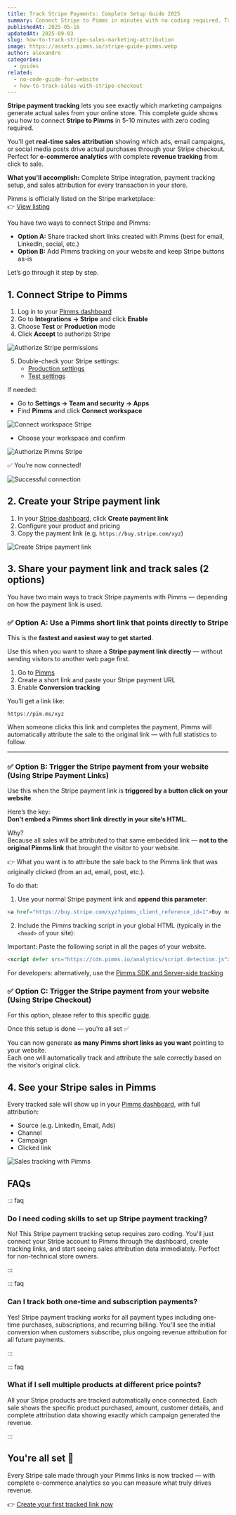```yaml
---
title: Track Stripe Payments: Complete Setup Guide 2025
summary: Connect Stripe to Pimms in minutes with no coding required. Track every payment with complete sales attribution showing which campaigns generate your best customers.
publishedAt: 2025-05-16
updatedAt: 2025-09-03
slug: how-to-track-stripe-sales-marketing-attribution
image: https://assets.pimms.io/stripe-guide-pimms.webp
author: alexandre
categories:
  - guides
related:
  - no-code-guide-for-website
  - how-to-track-sales-with-stripe-checkout
---
```


**Stripe payment tracking** lets you see exactly which marketing campaigns generate actual sales from your online store. This complete guide shows you how to connect **Stripe to Pimms** in 5-10 minutes with zero coding required.

You'll get **real-time sales attribution** showing which ads, email campaigns, or social media posts drive actual purchases through your Stripe checkout. Perfect for **e-commerce analytics** with complete **revenue tracking** from click to sale.

**What you'll accomplish:** Complete Stripe integration, payment tracking setup, and sales attribution for every transaction in your store.

Pimms is officially listed on the Stripe marketplace:  
👉 [View listing](https://marketplace.stripe.com/apps/pimms)

You have two ways to connect Stripe and Pimms:

- **Option A:** Share tracked short links created with Pimms (best for email, LinkedIn, social, etc.)
- **Option B:** Add Pimms tracking on your website and keep Stripe buttons as-is

Let’s go through it step by step.

## 1. Connect Stripe to Pimms

1. Log in to your [Pimms dashboard](https://app.pimms.io)
2. Go to **Integrations → Stripe** and click **Enable**
3. Choose **Test** or **Production** mode
4. Click **Accept** to authorize Stripe

![Authorize Stripe permissions](https://assets.pimms.io/stripe-accept-permissions.webp)

5. Double-check your Stripe settings:
   - [Production settings](https://dashboard.stripe.com/settings/apps/pimms.io)
   - [Test settings](https://dashboard.stripe.com/test/settings/apps/pimms.io)

If needed:
- Go to **Settings → Team and security → Apps**
- Find **Pimms** and click **Connect workspace**

![Connect workspace Stripe](https://assets.pimms.io/stripe-connect-workspace.webp)

- Choose your workspace and confirm

![Authorize Pimms Stripe](https://assets.pimms.io/stripe-authorize-permissions.webp)

✅ You’re now connected!

![Successful connection](https://assets.pimms.io/stripe-connected.webp)

## 2. Create your Stripe payment link

1. In your [Stripe dashboard](https://dashboard.stripe.com), click **Create payment link**
2. Configure your product and pricing
3. Copy the payment link (e.g. `https://buy.stripe.com/xyz`)

![Create Stripe payment link](https://assets.pimms.io/stripe-create-payment-link.webp)

## 3. Share your payment link and track sales (2 options)

You have two main ways to track Stripe payments with Pimms — depending on how the payment link is used.

### ✅ Option A: Use a Pimms short link that points directly to Stripe

This is the **fastest and easiest way to get started**.

Use this when you want to share a **Stripe payment link directly** — without sending visitors to another web page first.

1. Go to [Pimms](https://app.pimms.io)  
2. Create a short link and paste your Stripe payment URL  
3. Enable **Conversion tracking**

You’ll get a link like:

```
https://pim.ms/xyz
```

When someone clicks this link and completes the payment, Pimms will automatically attribute the sale to the original link — with full statistics to follow.

---

### ✅ Option B: Trigger the Stripe payment from your website (Using Stripe Payment Links)

Use this when the Stripe payment link is **triggered by a button click on your website**.

Here’s the key:  
**Don’t embed a Pimms short link directly in your site’s HTML.**

Why?  
Because all sales will be attributed to that same embedded link — **not to the original Pimms link** that brought the visitor to your website.

👉 What you want is to attribute the sale back to the Pimms link that was originally clicked (from an ad, email, post, etc.).

To do that:

1. Use your normal Stripe payment link and **append this parameter**:

```html
<a href="https://buy.stripe.com/xyz?pimms_client_reference_id=1">Buy now</a>
```

2. Include the Pimms tracking script in your global HTML (typically in the `<head>` of your site):

Important: Paste the following script in all the pages of your website.

```html
<script defer src="https://cdn.pimms.io/analytics/script.detection.js"></script>
```

For developers: alternatively, use the [Pimms SDK and Server-side tracking](/articles/introducing-conversion)

<LinkCard
  href="/freetools/site-checker"
  title="Verify your script installation"
  description="Use our free tool to automatically check if the Pimms analytics script is properly installed on your website."
/>

### ✅ Option C: Trigger the Stripe payment from your website (Using Stripe Checkout)

For this option, please refer to this specific [guide](/articles/how-to-track-sales-with-stripe-checkout).

Once this setup is done — you’re all set ✅

You can now generate **as many Pimms short links as you want** pointing to your website.  
Each one will automatically track and attribute the sale correctly based on the visitor’s original click.

## 4. See your Stripe sales in Pimms

Every tracked sale will show up in your [Pimms dashboard](https://app.pimms.io), with full attribution:

- Source (e.g. LinkedIn, Email, Ads)
- Channel
- Campaign
- Clicked link

![Sales tracking with Pimms](https://assets.pimms.io/stripe-sales-tracking.webp?v=2)


## FAQs

::: faq

### Do I need coding skills to set up Stripe payment tracking?

No! This Stripe payment tracking setup requires zero coding. You'll just connect your Stripe account to Pimms through the dashboard, create tracking links, and start seeing sales attribution data immediately. Perfect for non-technical store owners.

:::

::: faq

### Can I track both one-time and subscription payments?

Yes! Stripe payment tracking works for all payment types including one-time purchases, subscriptions, and recurring billing. You'll see the initial conversion when customers subscribe, plus ongoing revenue attribution for all future payments.

:::

::: faq

### What if I sell multiple products at different price points?

All your Stripe products are tracked automatically once connected. Each sale shows the specific product purchased, amount, customer details, and complete attribution data showing exactly which campaign generated the revenue.

:::

## You're all set 🎉

Every Stripe sale made through your Pimms links is now tracked — with complete e-commerce analytics so you can measure what truly drives revenue.

👉 [Create your first tracked link now](https://app.pimms.io)

<CallToAction />